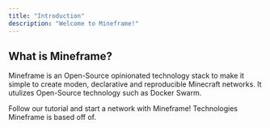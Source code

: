 ```yaml
---
title: "Introduction"
description: "Welcome to Mineframe!"
---
```


## What is Mineframe?

Mineframe is an Open-Source opinionated technology stack to make it simple to create moden, declarative and reproducible Minecraft networks. It utulizes Open-Source technology such as Docker Swarm.

<CardGroup>
<Card title="Quickstart" icon="sparkles" horizontal href="/quickstart">
  Follow our tutorial and start a network with Mineframe!
</Card>

<Card title="Stack" icon="rocket" horizontal href="/stack">
  Technologies Mineframe is based off of.
</Card>  
</CardGroup>